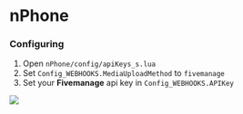 # nPhone

### Configuring

1. Open `nPhone/config/apiKeys_s.lua`
2. Set `Config_WEBHOOKS.MediaUploadMethod` to `fivemanage`
3. Set your **Fivemanage** api key in `Config_WEBHOOKS.APIKey`

<div style={{ paddingTop: 10 }}>
<img style={{ borderRadius: 8 }} src="https://cdn.discordapp.com/attachments/1207935522278875176/1211011482465210429/image.png?ex=65eca554&is=65da3054&hm=133d1ed8e7344e02cdd814ae0a813e333825be0b6881a991a22eb01bfe9aa78a&" />
</div>

